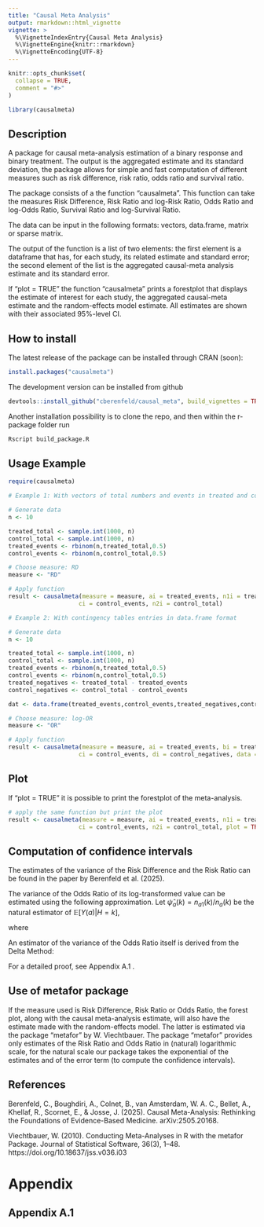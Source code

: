 ```yaml
---
title: "Causal Meta Analysis"
output: rmarkdown::html_vignette
vignette: >
  %\VignetteIndexEntry{Causal Meta Analysis}
  %\VignetteEngine{knitr::rmarkdown}
  %\VignetteEncoding{UTF-8}
---
```


```r
knitr::opts_chunk$set(
  collapse = TRUE,
  comment = "#>"
)
```

```r
library(causalmeta)
```

## Description

A package for causal meta-analysis estimation of a binary response and binary treatment. The output is the aggregated estimate and its standard deviation, the package allows for simple and fast computation of different measures such as risk difference, risk ratio, odds ratio and survival ratio.

The package consists of a the function "causalmeta". This function can take the measures Risk Difference, Risk Ratio and log-Risk Ratio, Odds Ratio and log-Odds Ratio, Survival Ratio and log-Survival Ratio.

The data can be input in the following formats: vectors, data.frame, matrix or sparse matrix.

The output of the function is a list of two elements: the first element is a dataframe that has, for each study, its related estimate and standard error; the second element of the list is the aggregated causal-meta analysis estimate and its standard error.

If "plot = TRUE" the function "causalmeta" prints a forestplot that displays the estimate of interest for each study, the aggregated causal-meta estimate and the random-effects model estimate. All estimates are shown with their associated 95%-level CI.

## How to install

The latest release of the package can be installed through CRAN (soon):

```r
install.packages("causalmeta")
```

The development version can be installed from github

```r
devtools::install_github("cberenfeld/causal_meta", build_vignettes = TRUE)
```

Another installation possibility is to clone the repo, and then within the r-package folder run

```r
Rscript build_package.R
```

## Usage Example

```r
require(causalmeta)

# Example 1: With vectors of total numbers and events in treated and control

# Generate data
n <- 10

treated_total <- sample.int(1000, n)
control_total <- sample.int(1000, n)
treated_events <- rbinom(n,treated_total,0.5)
control_events <- rbinom(n,control_total,0.5)

# Choose measure: RD
measure <- "RD"

# Apply function
result <- causalmeta(measure = measure, ai = treated_events, n1i = treated_total,
                    ci = control_events, n2i = control_total)

# Example 2: With contingency tables entries in data.frame format

# Generate data
n <- 10

treated_total <- sample.int(1000, n)
control_total <- sample.int(1000, n)
treated_events <- rbinom(n,treated_total,0.5)
control_events <- rbinom(n,control_total,0.5)
treated_negatives <- treated_total - treated_events
control_negatives <- control_total - control_events

dat <- data.frame(treated_events,control_events,treated_negatives,control_negatives)

# Choose measure: log-OR
measure <- "OR"

# Apply function
result <- causalmeta(measure = measure, ai = treated_events, bi = treated_negatives,
                    ci = control_events, di = control_negatives, data = dat, log.scale = TRUE)


```

## Plot

If "plot = TRUE" it is possible to print the forestplot of the meta-analysis.

```r
# apply the same function but print the plot
result <- causalmeta(measure = measure, ai = treated_events, n1i = treated_total,
                    ci = control_events, n2i = control_total, plot = TRUE)
```

## Computation of confidence intervals 

The estimates of the variance of the Risk Difference and the Risk Ratio can be found in the paper by Berenfeld et al. (2025).

The variance of the Odds Ratio of its log-transformed value can be estimated using the following approximation. Let $\hat{\psi}_a (k) = n_{a1}(k) / n_a(k)$ be the natural estimator of $\mathbb{E}[Y(a)|H=k]$,

\begin{equation*}

\widehat{\mathbb{V}ar (\log(\hat{\theta}_{OR}))} = \sum_{k=1}^K \frac{n_k}{n} \xi_k -\log(\hat{\theta}_{OR})^2

\end{equation*}

where

\begin{equation*}

\xi_k = \frac{n_k}{n_0(k)} \frac{(2\hat{\psi}_0(k) - 1)^2}{\hat{\psi}_0(k)(1-\hat{\psi}_0(k))} + \frac{n_k}{n_1(k)} \frac{(2\hat{\psi}_1(k) - 1)^2}{\hat{\psi}_1(k)(1-\hat{\psi}_1(k))} + \log(\hat{\theta}_{OR}(k))^2

\end{equation*}

An estimator of the variance of the Odds Ratio itself is derived from the Delta Method:

\begin{equation*}

\widehat{\mathbb{V}ar (\hat{\theta}_{OR})} = \hat{\theta}_{OR}^2 \widehat{\mathbb{V}ar (\log(\hat{\theta}_{OR}))}

\end{equation*}

For a detailed proof, see Appendix A.1 .


## Use of metafor package

If the measure used is Risk Difference, Risk Ratio or Odds Ratio, the forest plot, along with the causal meta-analysis estimate, will also have the estimate made with the random-effects model. The latter is estimated via the package "metafor" by W. Viechtbauer. The package "metafor" provides only estimates of the Risk Ratio and Odds Ratio in (natural) logarithmic scale, for the natural scale our package takes the exponential of the estimates and of the error term (to compute the confidence intervals).

## References

Berenfeld, C., Boughdiri, A., Colnet, B., van Amsterdam, W. A. C., Bellet, A., Khellaf, R., Scornet, E., & Josse, J. (2025). Causal Meta-Analysis: Rethinking the Foundations of Evidence-Based Medicine. arXiv:2505.20168.

Viechtbauer, W. (2010). Conducting Meta-Analyses in R with the metafor Package. Journal of Statistical Software, 36(3), 1–48. https://doi.org/10.18637/jss.v036.i03

# Appendix

## Appendix A.1


